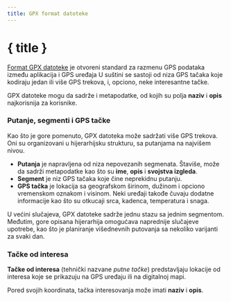 ```yaml
---
title: GPX format datoteke
---
```


<script>
</script>

# { title }

<a href="https://www.topografix.com/gpx.asp" target="_blank">Format GPX datoteke</a> je otvoreni standard za razmenu GPS podataka između aplikacija i GPS uređaja
U suštini se sastoji od niza GPS tačaka koje kodiraju jedan ili više GPS trekova, i, opciono, neke interesantne tačke.

GPX datoteke mogu da sadrže i metapodatke, od kojih su polja **naziv** i **opis** najkorisnija za korisnike.

### <Waypoints size="16" class="inline-block" style="margin-bottom: 2px" /> Putanje, segmenti i GPS tačke

Kao što je gore pomenuto, GPX datoteka može sadržati više GPS trekova.
Oni su organizovani u hijerarhijsku strukturu, sa putanjama na najvišem nivou.

- **Putanja** je napravljena od niza nepovezanih segmenata.
  Štaviše, može da sadrži metapodatke kao što su **ime**, **opis** i **svojstva izgleda**.
- **Segment** je niz GPS tačaka koje čine neprekidnu putanju.
- **GPS tačka** je lokacija sa geografskom širinom, dužinom i opciono vremenskom oznakom i visinom.
  Neki uređaji takođe čuvaju dodatne informacije kao što su otkucaji srca, kadenca, temperatura i snaga.

U većini slučajeva, GPX datoteke sadrže jednu stazu sa jednim segmentom.
Međutim, gore opisana hijerarhija omogućava naprednije slučajeve upotrebe, kao što je planiranje višednevnih putovanja sa nekoliko varijanti za svaki dan.

### <MapPin size="16" class="inline-block" style="margin-bottom: 2px" /> Tačke od interesa

**Tačke od interesa** (tehnički nazvane _putne tačke_) predstavljaju lokacije od interesa koje se prikazuju na GPS uređaju ili na digitalnoj mapi.

Pored svojih koordinata, tačka interesovanja može imati **naziv** i **opis**.
